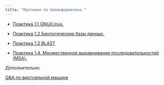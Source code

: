 ```yaml
---
title: "Праткики по биоинформатике."
---
```


-   [Практика 1.1 GNU/Linux.](practices/linux.qmd)

-   [Практика 1.2 Биологические базы данных.](practices/db.qmd)

-   [Практика 1.3 BLAST](practices/blast.qmd)

-   [Практика 1.4. Множественное выравнивание последовательностей (MSA).](practices/msa.qmd)

<!-- -   [Практика 8. Скрытые марковские модели.](practices/hmm.qmd) -->

<!-- -   [Практика 9. HMM-профили.](practices/hmm_profiles.qmd) -->

<!-- -   [Практика 10. Предсказание генов](practices/gene_prediction.qmd) -->

<!-- -   [Практика 11. Онтологии](practices/ontology.qmd) -->

<!-- -   [Практика 2.5. Сборка геномов](practices/genome_assembly.qmd) -->

Дополнительно:

[Q&A по виртуальной машине](practices/server-help.qmd)
